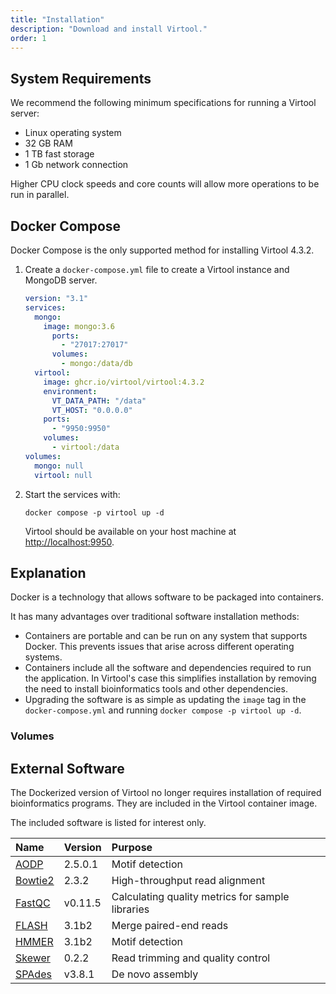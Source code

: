 ```yaml
---
title: "Installation"
description: "Download and install Virtool."
order: 1
---
```



## System Requirements

We recommend the following minimum specifications for running a Virtool server:

- Linux operating system
- 32 GB RAM
- 1 TB fast storage
- 1 Gb network connection

Higher CPU clock speeds and core counts will allow more operations to be run in parallel.

## Docker Compose

Docker Compose is the only supported method for installing Virtool 4.3.2.

1. Create a `docker-compose.yml` file to create a Virtool instance and MongoDB
   server.

   <CodeFile name="docker-compose.yml">

   ```yaml
   version: "3.1"
   services:
     mongo:
       image: mongo:3.6
         ports:
           - "27017:27017"
         volumes:
           - mongo:/data/db
     virtool:
       image: ghcr.io/virtool/virtool:4.3.2
       environment:
         VT_DATA_PATH: "/data"
         VT_HOST: "0.0.0.0"
       ports:
         - "9950:9950"
       volumes:
         - virtool:/data
   volumes:
     mongo: null
     virtool: null
   ```

   </CodeFile>

2. Start the services with:

   ```shell
   docker compose -p virtool up -d
   ```

   Virtool should be available on your host machine at [http://localhost:9950](http://localhost:9950).

## Explanation

Docker is a technology that allows software to be packaged into containers.

It has many advantages over traditional software installation methods:

- Containers are portable and can be run on any system that supports Docker. This prevents
  issues that arise across different operating systems.
- Containers include all the software and dependencies required to run the application.
  In Virtool's case this simplifies installation by removing the need to install
  bioinformatics tools and other dependencies.
- Upgrading the software is as simple as updating the `image` tag in the `docker-compose.yml`
  and running `docker compose -p virtool up -d`.

### Volumes

## External Software

The Dockerized version of Virtool no longer requires installation of required
bioinformatics programs. They are included in the Virtool container image.

The included software is listed for interest only.

| Name               | Version | Purpose                                          |
| :----------------- | :------ | :----------------------------------------------- |
| [AODP][aodp]       | 2.5.0.1 | Motif detection                                  |
| [Bowtie2][bowtie2] | 2.3.2   | High-throughput read alignment                   |
| [FastQC][fastqc]   | v0.11.5 | Calculating quality metrics for sample libraries |
| [FLASH][flash]     | 3.1b2   | Merge paired-end reads                           |
| [HMMER][hmmer]     | 3.1b2   | Motif detection                                  |
| [Skewer][skewer]   | 0.2.2   | Read trimming and quality control                |
| [SPAdes][spades]   | v3.8.1  | De novo assembly                                 |

[skewer]: https://github.com/relipmoc/skewer
[fastqc]: http://bowtie-bio.sourceforge.net/bowtie2/index.shtml
[bowtie2]: http://bowtie-bio.sourceforge.net/bowtie2/index.shtml
[spades]: http://bioinf.spbau.ru/spades
[hmmer]: http://hmmer.org/
[fastqc]: http://www.bioinformatics.babraham.ac.uk/projects/fastqc
[flash]: https://ccb.jhu.edu/software/FLASH/#:~:text=About%20FLASH&text=FLASH%20is%20designed%20to%20merge,to%20merge%20RNA%2Dseq%20data.
[aodp]: https://bitbucket.org/wenchen_aafc/aodp_v2.0_release/src/master
